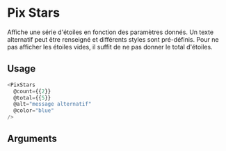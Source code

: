 
<Meta
  title='Others/PixStars'
  component='PixStars'
  decorators={[centered]}
  argTypes={stories.argTypes}
/>

# Pix Stars

Affiche une série d'étoiles en fonction des paramètres donnés. 
Un texte alternatif peut être renseigné et différents styles sont pré-définis.
Pour ne pas afficher les étoiles vides, il suffit de ne pas donner le total d'étoiles.

<Canvas>
  <Story name="PixStars" story={stories.stars} height="60px" />
</Canvas>

## Usage

```js
<PixStars
  @count={{2}}
  @total={{5}}
  @alt="message alternatif"
  @color="blue"
/>
```

## Arguments

<ArgsTable story="PixStars" />